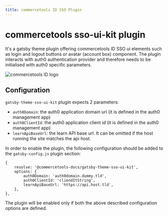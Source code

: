 ```yaml
---
title: commercetools ID SSO Plugin
---
```


# commercetools sso-ui-kit plugin

<SideBySide>

It's a gatsby theme plugin offering commercetools ID SSO ui elements such as login and logout buttons or avatar (account box) component.
The plugin interacts with auth0 authentication provider and therefore needs to be initialised with auth0 specific parameters.

![commercetools ID logo](/images/commercetools_ID_logo.png 'commercetools ID logo')

</SideBySide>


## Configuration

`gatsby-theme-sso-ui-kit` plugin expects 2 parameters:

- `auth0Domain`: the auth0 application domain url (it is defined in the auth0 management app)
- `auth0ClientId`: the auth0 application client id (it is defined in the auth0 management app)
- `learnApiBaseUrl`: the learn API base url. It can be omitted if the host running the site matches the api host.

In order to enable the plugin, the following configuration should be added to the `gatsby-config.js` plugin section:

```
{
    resolve: '@commercetools-docs/gatsby-theme-sso-ui-kit',
    options: {
        auth0Domain: 'auth0domain.dummy.tld',
        auth0ClientId: 'cliendItString',
        learnApiBaseUrl: 'https://api.host.tld',
    },
},
```

The plugin will be enabled only if both the above described configuration options are defined.
